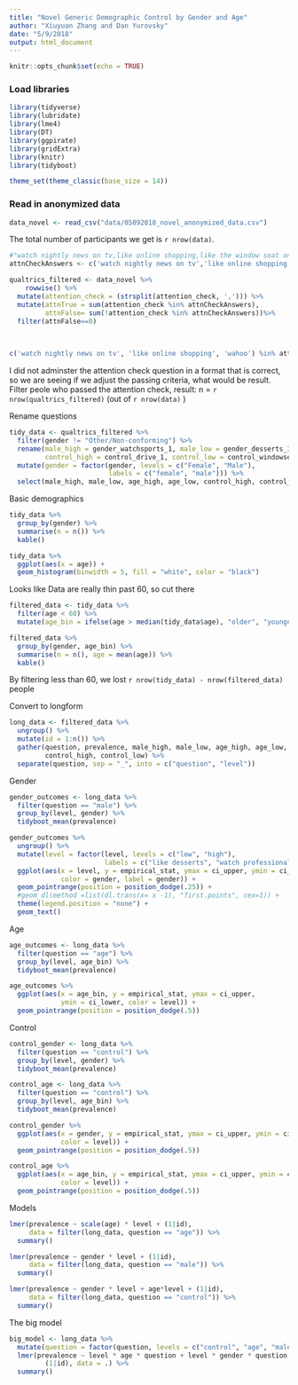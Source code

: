 ```yaml
---
title: "Novel Generic Demographic Control by Gender and Age"
author: "Xiuyuan Zhang and Dan Yurovsky"
date: "5/9/2018"
output: html_document
---
```

```r
knitr::opts_chunk$set(echo = TRUE)
```

### Load libraries
```r
library(tidyverse)
library(lubridate)
library(lme4)
library(DT)
library(ggpirate)
library(gridExtra)
library(knitr)
library(tidyboot)

theme_set(theme_classic(base_size = 14))
```

### Read in anonymized data

```r
data_novel <- read_csv("data/05092018_novel_anonymized_data.csv")
```
The total number of participants we get is `r nrow(data)`. 

```r
#"watch nightly news on tv,like online shopping,like the window seat on the plane,like desserts,drive to work,watch professional sports"
attnCheckAnswers <- c('watch nightly news on tv','like online shopping','like the window seat on the plane','like desserts','drive to work','watch professional sports')

qualtrics_filtered <- data_novel %>%
    rowwise() %>%
  mutate(attention_check = (strsplit(attention_check, ','))) %>%
  mutate(attnTrue = sum(attention_check %in% attnCheckAnswers),
         attnFalse= sum(!attention_check %in% attnCheckAnswers))%>%
  filter(attnFalse==0)
  
  

c('watch nightly news on tv', 'like online shopping', 'wahoo') %in% attnCheckAnswers

```
I did not adminster the attention check question in a format that is correct, so we are seeing if we adjust the passing criteria, what would be result.
Filter peole who passed the attention check, result: n = `r nrow(qualtrics_filtered)` (out of `r nrow(data)` )

Rename questions
```r
tidy_data <- qualtrics_filtered %>%
  filter(gender != "Other/Non-conforming") %>%
  rename(male_high = gender_watchsports_1, male_low = gender_desserts_1, age_high = age_nightlynews_1, age_low = age_onlineshopping_1, 
         control_high = control_drive_1, control_low = control_windowseat_1) %>%
  mutate(gender = factor(gender, levels = c("Female", "Male"), 
                         labels = c("female", "male"))) %>%
  select(male_high, male_low, age_high, age_low, control_high, control_low, gender, age)
```

Basic demographics
```r
tidy_data %>%
  group_by(gender) %>%
  summarise(n = n()) %>%
  kable()

tidy_data %>%
  ggplot(aes(x = age)) + 
  geom_histogram(binwidth = 5, fill = "white", color = "black")
```

Looks like Data are really thin past 60, so cut there
```r
filtered_data <- tidy_data %>%
  filter(age < 60) %>%
  mutate(age_bin = ifelse(age > median(tidy_data$age), "older", "younger"))

filtered_data %>%
  group_by(gender, age_bin) %>%
  summarise(n = n(), age = mean(age)) %>%
  kable()
```

By filtering less than 60, we lost `r nrow(tidy_data) - nrow(filtered_data)` people

Convert to longform
```r
long_data <- filtered_data %>%
  ungroup() %>%
  mutate(id = 1:n()) %>%
  gather(question, prevalence, male_high, male_low, age_high, age_low, 
         control_high, control_low) %>%
  separate(question, sep = "_", into = c("question", "level"))
```

Gender
```r
gender_outcomes <- long_data %>%
  filter(question == "male") %>%
  group_by(level, gender) %>%
  tidyboot_mean(prevalence) 

gender_outcomes %>%
  ungroup() %>%
  mutate(level = factor(level, levels = c("low", "high"),
                        labels = c("like desserts", "watch professional sports"))) %>%
  ggplot(aes(x = level, y = empirical_stat, ymax = ci_upper, ymin = ci_lower, 
             color = gender, label = gender)) + 
  geom_pointrange(position = position_dodge(.25)) +
  #geom_dl(method =list(dl.trans(x= x -1), "first.points", cex=1)) +
  theme(legend.position = "none") + 
  geom_text()
```

Age
```r
age_outcomes <- long_data %>%
  filter(question == "age") %>%
  group_by(level, age_bin) %>%
  tidyboot_mean(prevalence) 

age_outcomes %>%
  ggplot(aes(x = age_bin, y = empirical_stat, ymax = ci_upper, 
             ymin = ci_lower, color = level)) + 
  geom_pointrange(position = position_dodge(.5))
```

Control
```r
control_gender <- long_data %>%
  filter(question == "control") %>%
  group_by(level, gender) %>%
  tidyboot_mean(prevalence) 

control_age <- long_data %>%
  filter(question == "control") %>%
  group_by(level, age_bin) %>%
  tidyboot_mean(prevalence) 

control_gender %>%
  ggplot(aes(x = gender, y = empirical_stat, ymax = ci_upper, ymin = ci_lower, 
             color = level)) + 
  geom_pointrange(position = position_dodge(.5))

control_age %>%
  ggplot(aes(x = age_bin, y = empirical_stat, ymax = ci_upper, ymin = ci_lower, 
             color = level)) + 
  geom_pointrange(position = position_dodge(.5))
```

Models
```r
lmer(prevalence ~ scale(age) * level + (1|id), 
     data = filter(long_data, question == "age")) %>%
  summary()

lmer(prevalence ~ gender * level + (1|id), 
     data = filter(long_data, question == "male")) %>%
  summary()

lmer(prevalence ~ gender * level + age*level + (1|id), 
     data = filter(long_data, question == "control")) %>%
  summary()
```


The big model 
```r
big_model <- long_data %>%
  mutate(question = factor(question, levels = c("control", "age", "male"))) %>%
  lmer(prevalence ~ level * age * question + level * gender * question + 
         (1|id), data = .) %>%
  summary()
```